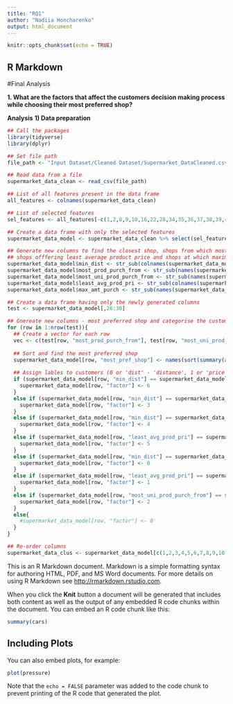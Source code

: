 ```yaml
---
title: "RQ1"
author: "Nadiia Honcharenko"
output: html_document
---
```


```r
knitr::opts_chunk$set(echo = TRUE)
```

## R Markdown

#Final Analysis

__1. What are the factors that affect the customers decision making process while choosing their most preferred shop?__ <br />

__Analysis__
__1) Data preparation__
```r
## Call the packages
library(tidyverse)
library(dplyr)

## Set file path
file_path <- "Input Dataset/Cleaned Dataset/Supermarket_DataCleaned.csv"

## Read data from a file
supermarket_data_clean <- read_csv(file_path)

## List of all features present in the data frame
all_features <- colnames(supermarket_data_clean)

## List of selected features
sel_features <- all_features[-c(1,2,8,9,10,16,22,28,34,35,36,37,38,39,40)]

## Create a data frame with only the selected features
supermarket_data_model <- supermarket_data_clean %>% select(sel_features)

## Generate new columns to find the closest shop, shops from which most products are purchased, shops from which most unique products are purchased, 
## shops offfering least average product price and shops at which maximum amount of money is spent by a customers.  
supermarket_data_model$min_dist <- str_sub(colnames(supermarket_data_model[,1:5]),-1,-1)[apply(supermarket_data_model[,1:5],1,which.min)]
supermarket_data_model$most_prod_purch_from <- str_sub(names(supermarket_data_model[,6:10]),-1,-1)[max.col(supermarket_data_model[,6:10], "last")]
supermarket_data_model$most_uni_prod_purch_from <- str_sub(names(supermarket_data_model[,11:15]),-1,-1)[max.col(supermarket_data_model[,11:15], "last")]
supermarket_data_model$least_avg_prod_pri <- str_sub(colnames(supermarket_data_model[,16:20]),-1,-1)[apply(supermarket_data_model[,16:20],1,which.min)]
supermarket_data_model$max_amt_purch <- str_sub(names(supermarket_data_model[,21:25]),-1,-1)[max.col(supermarket_data_model[,21:25], "last")]

## Create a data frame having only the newly generated columns
test <- supermarket_data_model[,26:30]

## Gnereate new columns - most preferred shop and categorise the customers based on the factors
for (row in 1:nrow(test)){
  ## Create a vector for each row
  vec <- c(test[row, "most_prod_purch_from"], test[row, "most_uni_prod_purch_from"], test[row, "least_avg_prod_pri"], test[row, "max_amt_purch"])
  
  ## Sort and find the most preferred shop
  supermarket_data_model[row, "most_pref_shop"] <- names(sort(summary(as.factor(unlist(vec))), decreasing=T)[1:1])
  
  ## Assign lables to customers (0 or 'dist' - 'distance', 1 or 'price' - 'price', 2 or 'satisf' - 'satisfaction', 3 or 'dist_price' - 'distance and price', 4 or 'dist_satisf' - 'distance and satisfaction', 5 or 'price_satisf' - 'price and satisfaction' and 6 or 'dist_price_satisf' - 'distance, price and satisfaction')
  if (supermarket_data_model[row, "min_dist"] == supermarket_data_model[row, "most_pref_shop"] && supermarket_data_model[row, "least_avg_prod_pri"] == supermarket_data_model[row, "most_pref_shop"] && supermarket_data_model[row, "most_uni_prod_purch_from"] == supermarket_data_model[row, "most_pref_shop"]){
    supermarket_data_model[row, "factor"] <- 6
  }
  else if (supermarket_data_model[row, "min_dist"] == supermarket_data_model[row, "most_pref_shop"] && supermarket_data_model[row, "least_avg_prod_pri"] == supermarket_data_model[row, "most_pref_shop"]){
    supermarket_data_model[row, "factor"] <- 3
  }
  else if (supermarket_data_model[row, "min_dist"] == supermarket_data_model[row, "most_pref_shop"] && supermarket_data_model[row, "most_uni_prod_purch_from"] == supermarket_data_model[row, "most_pref_shop"]){
    supermarket_data_model[row, "factor"] <- 4
  }
  else if (supermarket_data_model[row, "least_avg_prod_pri"] == supermarket_data_model[row, "most_pref_shop"] && supermarket_data_model[row, "most_uni_prod_purch_from"] == supermarket_data_model[row, "most_pref_shop"]){
    supermarket_data_model[row, "factor"] <- 5
  }
  else if (supermarket_data_model[row, "min_dist"] == supermarket_data_model[row, "most_pref_shop"]){
    supermarket_data_model[row, "factor"] <- 0
  }
  else if (supermarket_data_model[row, "least_avg_prod_pri"] == supermarket_data_model[row, "most_pref_shop"]){
    supermarket_data_model[row, "factor"] <- 1
  }
  else if (supermarket_data_model[row, "most_uni_prod_purch_from"] == supermarket_data_model[row, "most_pref_shop"]){
    supermarket_data_model[row, "factor"] <- 2
  }
  else{
    #supermarket_data_model[row, "factor"] <- 0
  }
}

## Re-order columns
supermarket_data_clus <- supermarket_data_model[c(1,2,3,4,5,6,7,8,9,10,11,12,13,14,15,16,17,18,19,20,21,22,23,24,25,32)]

```
This is an R Markdown document. Markdown is a simple formatting syntax for authoring HTML, PDF, and MS Word documents. For more details on using R Markdown see <http://rmarkdown.rstudio.com>.

When you click the **Knit** button a document will be generated that includes both content as well as the output of any embedded R code chunks within the document. You can embed an R code chunk like this:

```r
summary(cars)
```

## Including Plots

You can also embed plots, for example:

```r
plot(pressure)
```

Note that the `echo = FALSE` parameter was added to the code chunk to prevent printing of the R code that generated the plot.

